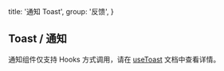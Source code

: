 
  title: '通知 Toast',
  group: '反馈',
}

## Toast / 通知

通知组件仅支持 Hooks 方式调用，请在 [useToast](/zh-cn/hooks/use-toast 'Toast Hooks') 文档中查看详情。

<Attributes edit="/pages/zh-cn/components/toast.mdx" />

